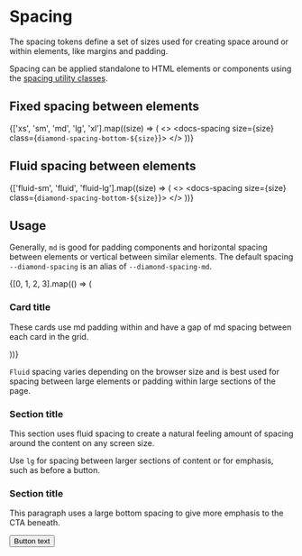 
<Meta title="Foundations/Tokens/Spacing" />

# Spacing

The spacing tokens define a set of sizes used for creating space around or within elements, like margins and padding.

Spacing can be applied standalone to HTML elements or components using the [spacing utility classes](?path=/docs/composition-spacing--docs).

<Tokens collection="diamond-spacing" />

## Fixed spacing between elements

{['xs', 'sm', 'md', 'lg', 'xl'].map((size) => (
  <>
    <docs-wrap></docs-wrap>
    <docs-spacing size={size} class={`diamond-spacing-bottom-${size}`}></docs-spacing>
  </>
))}

<docs-wrap class="diamond-spacing-bottom-lg"></docs-wrap>

## Fluid spacing between elements

{['fluid-sm', 'fluid', 'fluid-lg'].map((size) => (
  <>
    <docs-wrap></docs-wrap>
    <docs-spacing size={size} class={`diamond-spacing-bottom-${size}`}></docs-spacing>
  </>
))}

<docs-wrap class="diamond-spacing-bottom-lg"></docs-wrap>

## Usage

Generally, `md` is good for padding components and horizontal spacing between elements or vertical between similar elements. The default spacing `--diamond-spacing` is an alias of `--diamond-spacing-md`.

<diamond-grid class="diamond-spacing-bottom-md" wrap="wrap">
  {[0, 1, 2, 3].map(() => (
    <diamond-grid-item small-mobile="12" large-mobile="6" large-tablet="3">
      <diamond-card border>
        <h3 class="sb-unstyled">Card title</h3>
        <p class="sb-unstyled">
          These cards use md padding within and have
          a gap of md spacing between each card in the grid.
        </p>
      </diamond-card>
    </diamond-grid-item>
  ))}
</diamond-grid>

`Fluid` spacing varies depending on the browser size and is best used for spacing between large elements or padding within large sections of the page.

<diamond-section padding="fluid" class="diamond-theme-medium">
  <docs-spacing size="fluid" direction="top"></docs-spacing>
  <diamond-wrap size="md" gutter="md">
    <h3 class="sb-unstyled">Section title</h3>
    <p class="sb-unstyled">
      This section uses fluid spacing to create a natural feeling amount of spacing around
      the content on any screen size.
    </p>
  </diamond-wrap>
  <docs-spacing size="fluid"></docs-spacing>
</diamond-section>

Use `lg` for spacing between larger sections of content or for emphasis, such as before a button.

<diamond-section padding="fluid" class="diamond-theme-medium">
  <diamond-wrap size="md" gutter="md">
    <h3 class="sb-unstyled">Section title</h3>
    <p class="sb-unstyled diamond-spacing-bottom-lg">
      This paragraph uses a large bottom spacing to give more emphasis to the CTA beneath.
    </p>
    <docs-spacing size="lg" direction="top" alignment="left"></docs-spacing>
    <diamond-button>
      <button type="button">Button text</button>
    </diamond-button>
  </diamond-wrap>

</diamond-section>
